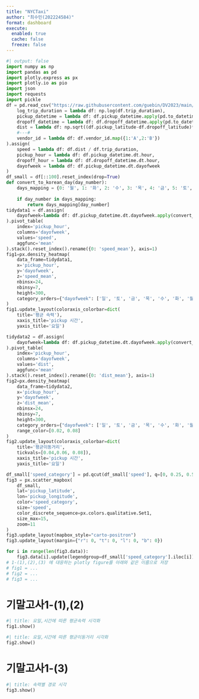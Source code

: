 ```yaml
---
title: "NYCTaxi"
author: "최수민(202224584)"
format: dashboard
execute: 
  enabled: true
  cache: false
  freeze: false
---
```


```python
#| output: false
import numpy as np
import pandas as pd
import plotly.express as px
import plotly.io as pio
import json
import requests
import pickle
df = pd.read_csv("https://raw.githubusercontent.com/guebin/DV2023/main/posts/NYCTaxi.csv").assign(
    log_trip_duration = lambda df: np.log(df.trip_duration),
    pickup_datetime = lambda df: df.pickup_datetime.apply(pd.to_datetime),
    dropoff_datetime = lambda df: df.dropoff_datetime.apply(pd.to_datetime),
    dist = lambda df: np.sqrt((df.pickup_latitude-df.dropoff_latitude)**2 + (df.pickup_longitude-df.dropoff_longitude)**2),
    #---#
    vendor_id = lambda df: df.vendor_id.map({1:'A',2:'B'})
).assign(
    speed = lambda df: df.dist / df.trip_duration,
    pickup_hour = lambda df: df.pickup_datetime.dt.hour,
    dropoff_hour = lambda df: df.dropoff_datetime.dt.hour,
    dayofweek = lambda df: df.pickup_datetime.dt.dayofweek
)
df_small = df[::100].reset_index(drop=True)
def convert_to_korean_day(day_number):
    days_mapping = {0: '월', 1: '화', 2: '수', 3: '목', 4: '금', 5: '토', 6: '일'}
    
    if day_number in days_mapping:
        return days_mapping[day_number]
tidydata1 = df.assign(
    dayofweek=lambda df: df.pickup_datetime.dt.dayofweek.apply(convert_to_korean_day)
).pivot_table(
    index='pickup_hour',
    columns='dayofweek',
    values='speed',
    aggfunc='mean'
).stack().reset_index().rename({0: 'speed_mean'}, axis=1)
fig1=px.density_heatmap(
    data_frame=tidydata1,
    x='pickup_hour',
    y='dayofweek',
    z='speed_mean',
    nbinsx=24,
    nbinsy=7,
    height=300,
    category_orders={"dayofweek": ['일', '토', '금', '목', '수', '화', '월']}
)
fig1.update_layout(coloraxis_colorbar=dict(
    title='평균 속력'),
    xaxis_title='pickup 시간',
    yaxis_title='요일')

tidydata2 = df.assign(
    dayofweek=lambda df: df.pickup_datetime.dt.dayofweek.apply(convert_to_korean_day)
).pivot_table(
    index='pickup_hour',
    columns='dayofweek',
    values='dist',
    aggfunc='mean'
).stack().reset_index().rename({0: 'dist_mean'}, axis=1)
fig2=px.density_heatmap(
    data_frame=tidydata2,
    x='pickup_hour',
    y='dayofweek',
    z='dist_mean',
    nbinsx=24,
    nbinsy=7,
    height=300,
    category_orders={"dayofweek": ['일', '토', '금', '목', '수', '화', '월']},
    range_color=[0.02, 0.08]
)
fig2.update_layout(coloraxis_colorbar=dict(
    title='평균이동거리',
    tickvals=[0.04,0.06, 0.08]),
    xaxis_title='pickup 시간',
    yaxis_title='요일')

df_small['speed_category'] = pd.qcut(df_small['speed'], q=[0, 0.25, 0.5, 0.75, 1], labels=['Q1', 'Q2', 'Q3', 'Q4'])
fig3 = px.scatter_mapbox(
    df_small,
    lat='pickup_latitude',
    lon='pickup_longitude',
    color='speed_category',
    size='speed',
    color_discrete_sequence=px.colors.qualitative.Set1,
    size_max=15, 
    zoom=11
)
fig3.update_layout(mapbox_style="carto-positron")
fig3.update_layout(margin={"r": 0, "t": 0, "l": 0, "b": 0})

for i in range(len(fig3.data)):
    fig3.data[i].update(legendgroup=df_small['speed_category'].iloc[i])
# 1-(1),(2),(3) 에 대응하는 plotly figure를 아래와 같은 이름으로 저장
# fig1 = ...
# fig2 = ...
# fig3 = ...
```

# 기말고사1-(1),(2)

```python
#| title: 요일,시간에 따른 평균속력 시각화  
fig1.show()
```

```python
#| title: 요일,시간에 따른 평균이동거리 시각화    
fig2.show()
```

# 기말고사1-(3)

```python
#| title: 속력별 경로 시각
fig3.show()
```